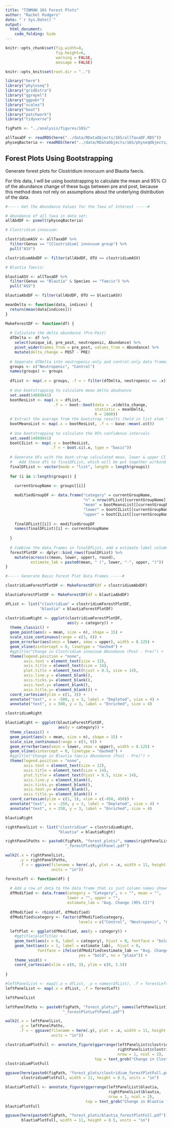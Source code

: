 ```yaml
---
title: "TINMAN 16S Forest Plots"
author: "Rachel Rodgers"
date: "`r Sys.Date()`"
output: 
  html_document:
    code_folding: hide
---
```


```r
knitr::opts_chunk$set(fig.width=8,
                      fig.height=6,
                      warning = FALSE,
                      message = FALSE)

knitr::opts_knit$set(root.dir = "..")
```

```r
library("here")
library("phyloseq")
library("gridExtra")
library("ggrepel")
library("ggpubr")
library("scales")
library("boot")
library("patchwork")
library("tidyverse")

figPath <- "../analysis/figures/16S/"
```

```r
allTaxaDF <- readRDS(here("../data/RDataObjects/16S/allTaxaDF.RDS"))
physeqBacteria <- readRDS(here("../data/RDataObjects/16S/physeqObjects/physeqBacteria.RDS"))
```

## Forest Plots Using Bootstrapping

Generate forest plots for Clostridium innocuum and Blautia faecis.

For this data, I will be using bootstrapping to calculate the mean and 95% CI
of the abundance change of these bugs between pre and post, because this method
does not rely on assumptions about the underlying distribution of the data.

```r

#----- Get the Abundance Values for the Taxa of Interest -----#

# Abundance of all taxa in data set:
allAbdDF <- psmelt(physeqBacteria)

# Clostridium innocuum:

clostridiumASV <- allTaxaDF %>% 
  filter(Genus == "[Clostridium] innocuum group") %>% 
  pull("ASV")

clostridiumAbdDF <- filter(allAbdDF, OTU == clostridiumASV)

# Blautia faecis:

blautiaASV <- allTaxaDF %>% 
  filter(Genus == "Blautia" & Species == "faecis") %>% 
  pull("ASV")

blautiaAbdDF <- filter(allAbdDF, OTU == blautiaASV)
```

```r
meanDelta <- function(data, indices) {
  return(mean(data[indices]))
}

MakeForestDF <- function(df) {
  
  # Calculate the delta abundance (Pre-Post)
  dfDelta <- df %>% 
    select(unique_id, pre_post, neutropenic, Abundance) %>%
    pivot_wider(names_from = pre_post, values_from = Abundance) %>%
    mutate(delta_change = POST - PRE)
  
  # Separate dfDelta into neutropenic-only and control-only data frames
  groups <- c("Neutropenic", "Control")
  names(groups) <- groups
  
  dfList <- map(.x = groups, .f = ~ filter(dfDelta, neutropenic == .x))
  
  # Use bootstrapping to calculate mean delta abudnance
  set.seed(14889841)
  bootResList <- map(.x = dfList,
                     .f = ~ boot::boot(data = .x$delta_change,
                                       statistic = meanDelta,
                                       R = 1000))
  # Extract the average from the bootstrap results (held in list elem "t")
  bootMeansList <- map(.x = bootResList, .f = ~ base::mean(.x$t))
  
  # Use bootstrapping to calculate the 95% confidence intervals
  set.seed(14889841)
  bootCIList <- map(.x = bootResList, 
                    .f = ~ boot.ci(.x, type = "basic"))
  
  # Generate DFs with the boot-strap calculated mean, lower & upper CI
  #   Add these dfs to finalDFList, which will be put together w/rbind
  finalDFList <- vector(mode = "list", length = length(groups))
  
  for (i in 1:length(groups)) {

    currentGroupName <- groups[[i]]
    
    modifiedGroupDF <- data.frame("category" = currentGroupName,
                                  "n" = nrow(dfList[[currentGroupName]]),
                                  "mean" = bootMeansList[[currentGroupName]],
                                  "lower" = bootCIList[[currentGroupName]]$basic[1, 4],
                                  "upper" = bootCIList[[currentGroupName]]$basic[1, 5])
    
    finalDFList[[i]] <- modifiedGroupDF
    names(finalDFList)[i] <- currentGroupName
    
  }
  
  # Combine the data frames in finalDFList, add a estimate label column
  forestPlotDF <- dplyr::bind_rows(finalDFList) %>%
    mutate(across(c(mean, lower, upper), round),
           estimate_lab = paste0(mean, " (", lower, "-", upper, ")"))
}

```

```r

#----- Generate Basic Forest Plot Data Frames -----#

clostridiumForestPlotDF <- MakeForestDF(df = clostridiumAbdDF)

blautiaForestPlotDF <- MakeForestDF(df = blautiaAbdDF)

dfList <- list("clostridium" = clostridiumForestPlotDF,
               "blautia" = blautiaForestPlotDF)

```

```r

clostridiumRight <- ggplot(clostridiumForestPlotDF, 
                           aes(y = category)) +
  theme_classic() +
  geom_point(aes(x = mean, size = n), shape = 15) +
  scale_size_continuous(range = c(3, 6)) +
  geom_errorbar(aes(xmin = lower, xmax = upper), width = 0.125) +
  geom_vline(xintercept = 0, linetype = "dashed") +
  #ggtitle("Change in Clostridium innocuum Abundance (Post - Pre)") +
  theme(legend.position = "none",
        axis.text = element_text(size = 12),
        axis.title = element_text(size = 14),
        plot.title = element_text(hjust = 0.5, size = 14),
        axis.line.y = element_blank(),
        axis.ticks.y= element_blank(),
        axis.text.y= element_blank(),
        axis.title.y= element_blank()) +
  coord_cartesian(ylim = c(1, 3)) +
  annotate("text", x = -500, y = 3, label = "Depleted", size = 4) +
  annotate("text", x = 500, y = 3, label = "Enriched", size = 4)

clostridiumRight

blautiaRight <- ggplot(blautiaForestPlotDF,
                       aes(y = category)) +
  theme_classic() +
  geom_point(aes(x = mean, size = n), shape = 15) +
  scale_size_continuous(range = c(3, 6)) +
  geom_errorbar(aes(xmin = lower, xmax = upper), width = 0.125) +
  geom_vline(xintercept = 0, linetype = "dashed") +
  #ggtitle("Change in Blautia faecis Abundance (Post - Pre)") +
  theme(legend.position = "none",
        axis.text = element_text(size = 12),
        axis.title = element_text(size = 14),
        plot.title = element_text(hjust = 0.5, size = 14),
        axis.line.y = element_blank(),
        axis.ticks.y= element_blank(),
        axis.text.y= element_blank(),
        axis.title.y= element_blank()) +
  coord_cartesian(ylim = c(1, 3), xlim = c(-450, 450)) +
  annotate("text", x = -250, y = 3, label = "Depleted", size = 4) +
  annotate("text", x = 250, y = 3, label = "Enriched", size = 4)

blautiaRight

rightPanelList <- list("clostridium" = clostridiumRight,
                       "blautia" = blautiaRight)
```

```r
rightPanelPaths <- paste0(figPath, "forest_plots/", names(rightPanelList), 
                          "_forestPlotRightPanel.pdf")

walk2(.x = rightPanelList,
      .y = rightPanelPaths,
      .f = ~ ggsave(filename = here(.y), plot = .x, width = 11, height = 8.5,
                    units = "in"))
```

```r

forestLeft <- function(df) {
  
  # Add a row of data to the data frame that is just column names shown on plot
  dfModified <- data.frame(category = "Category", n = "", mean = "",
                           lower = "", upper = "",
                           estimate_lab = "Avg. Change (95% CI)")
  
  dfModified <- rbind(df, dfModified)
  dfModified$category <- factor(dfModified$category,
                                levels = c("Control", "Neutropenic", "Category"))
  
  leftPlot <- ggplot(dfModified, aes(y = category)) +
    #ggtitle(plotTitle) +
    geom_text(aes(x = 0, label = category), hjust = 0, fontface = "bold") +
    geom_text(aes(x = 1, label = estimate_lab),  hjust = 0,
              fontface = ifelse(dfModified$estimate_lab == "Avg. Change (95% CI)",
                                yes = "bold", no = "plain")) +
    theme_void() +
    coord_cartesian(xlim = c(0, 3), ylim = c(0, 3.5))
  
}

#leftPanelList <- map2(.x = dfList, .y = names(dfList), .f = forestLeft)
leftPanelList <- map(.x = dfList, .f = forestLeft)

leftPanelList
```

```r
leftPanelPaths <- paste0(figPath, "forest_plots/", names(leftPanelList),
                         "_forestPlotLeftPanel.pdf")

walk2(.x = leftPanelList,
      .y = leftPanelPaths,
      .f = ~ ggsave(filename = here(.y), plot = .x, width = 11, height = 8.5,
                    units = "in"))
```

```r
clostridiumPlotFull <- annotate_figure(ggarrange(leftPanelList$clostridium,
                                                 rightPanelList$clostridium,
                                                 nrow = 1, ncol = 2),
                                       top = text_grob("Change in Clostridium innocuum Abundance (Post - Pre)"))
clostridiumPlotFull

ggsave(here(paste0(figPath, "forest_plots/clostridium_forestPlotFull.pdf")),
       clostridiumPlotFull, width = 11, height = 8.5, units = "in")

blautiaPlotFull <- annotate_figure(ggarrange(leftPanelList$blautia,
                                             rightPanelList$blautia,
                                             nrow = 1, ncol = 2),
                                   top = text_grob("Change in Blautia faecis Abundance (Post - Pre)"))
blautiaPlotFull

ggsave(here(paste0(figPath, "forest_plots/blautia_forestPlotFull.pdf")),
       blautiaPlotFull, width = 11, height = 8.5, units = "in")
```

